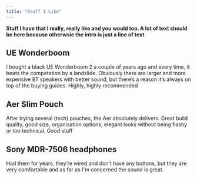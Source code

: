 ```yaml
---
title: "Stuff I Like"
---
```


**Stuff I have that I really, really like and you would too. A lot of text should be here because otherwsie the intro is just a line of text**

## UE Wonderboom

I bought a black UE Wonderboom 2 a couple of years ago and every time, it beats the competetion by a landslide. Obviously there are larger and more expensive BT speakers with better sound, but there’s a reason it’s always on top of the buying guides. Highly, highly recommended

## Aer Slim Pouch

After trying several (tech) pouches, the Aer absolutely delivers. Great build quality, good size, organisation options, elegant looks without being flashy or too technical. Good stuff

## Sony MDR-7506 headphones

Had them for years, they’re wired and don’t have any buttons, but they are very comfortable and as far as I'm concerned the sound is great.
